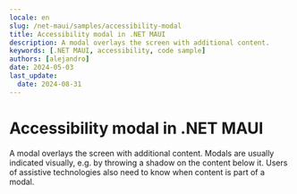 ```yaml
---
locale: en
slug: /net-maui/samples/accessibility-modal
title: Accessibility modal in .NET MAUI
description: A modal overlays the screen with additional content.
keywords: [.NET MAUI, accessibility, code sample]
authors: [alejandro]
date: 2024-05-03
last_update:
  date: 2024-08-31
---
```


# Accessibility modal in .NET MAUI

A modal overlays the screen with additional content. Modals are usually indicated visually, e.g. by throwing a shadow on the content below it. Users of assistive technologies also need to know when content is part of a modal.

<CodeSample id="accessibility-modal" platform="net-maui" locale="en"/>
